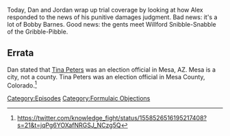 {{DEFAULTSORT:
    #_EPISODE_0715:Trial Recap, Part 2
}}{{Episode
    | title           = Trial Recap, Part 2
    | caption         = [https://knowledgefight.libsyn.com/715-trial-recap-part-2 Listen to this episode on Libsyn]
    | episodeNumber   = 715
    | length          = 02:08:15
    | airDate         = August 12, 2022
    | appearance      = [[Mike Lindell]], [[Robert Barnes]], [[Jim Brewer]], [[Mike Adams]], [[Glenn Beck]], [[Hillary Clinton]], [[Roger Stone]], [[Dick Cheney]], [[Ben Shapiro]]
    | previousEpisode = [[714: Trial Recap, Part 1]]
    | nextEpisode     = [[716: April 25, 2014]]
}}

{{Stub}}

Today, Dan and Jordan wrap up trial coverage by looking at how Alex responded to the news of his punitive damages judgment.  Bad news: it's a lot of Bobby Barnes.  Good news: the gents meet Willford Snibble-Snabble of the Gribble-Pibble.

==Errata==

Dan stated that [[Tina Peters]] was an election official in Mesa, AZ. Mesa is a city, not a county. Tina Peters was an election official in Mesa County, Colorado.<ref>https://twitter.com/knowledge_fight/status/1558526516195217408?s=21&t=jqPg6YOXafNRGSJ_NCzg5Q</ref>

[[Category:Episodes]]
[[Category:Formulaic Objections]]